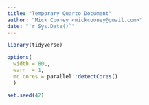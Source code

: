 ```yaml
---
title: "Temporary Quarto Document"
author: "Mick Cooney <mickcooney@gmail.com>"
date: "`r Sys.Date()`"
---
```



```r
library(tidyverse)

options(
  width = 80L,
  warn  = 1,
  mc.cores = parallel::detectCores()
  )

set.seed(42)
```
